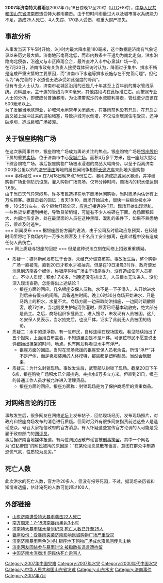 '''2007年济南特大暴雨'''是2007年7月18日傍晚17至20时（[[UTC|UTC]]+8时），[[中华人民共和国|中华人民共和国]][[山东省|山东省]][[济南市|济南市]]遭受特大暴雨袭击。由于短时间雨量过大以及城市排水系统能力不足，造成25人死亡、4人失踪、170多人受伤，和重大财产损失。<br />

== 事故分析 ==
从事发当天下午5时开始，3小时内最大降水量180毫米，这个数据是济南有气象记录以来历史最大值。济南地形南高北低，而市内数条主干道均为南北走向，洪水沿路向北侵袭，沿途又与市区降雨会合，最终直冲入市中心泉城广场一带。<br />
在7月20日，济南市政有关负责人接受媒体采访时认为，降雨过于集中、排水不畅是造成严重灾情的主要原因，而“济南市下水道等排水设施存在不完善问题”。但他认为“再完善的下水道也无法承受如此强度的降雨”。 <br />
但有专业人士认为，济南市老城区沿用的还是几十年甚至上百年前的排水管线系统。资料显示，主干道的管线为300毫米，其他路段均在此标准左右。而按照专业人士的分析，即使应付普通暴雨，为让携带泥沙的水流顺利排走，管线至少应该在500毫米以上。 <br />
为了发展当地旅游业，护城河水闸常年关闭蓄水，在暴雨前也没有开启，在开启之后又被上游冲过来的游船堵塞，导致护城河水倒灌，不仅沿岸居民住宅受灾，还冲破堤坝，造成泉城广场被淹。

== 关于银座购物广场 ==
在这次暴雨事件中，银座购物广场成为舆论关注的焦点。银座购物广场是[[银座股份|银座股份]]下属的重要[[卖场|卖场]]，位于济南市中心[[泉城广场|泉城广场]]，面积4万多平方米，是一座超大型地下综合购物广场。事后银座购物广场被水浸湿的商品大幅降价，以至于距离济南200多公里以外的[[济宁|济宁]][[枣庄|枣庄]]等地的居民闻讯争相搭[[长途汽车|长途汽车]]来此地大量购物<br />
=== 事件经过 ===
在7月18日晚18点15份左右，暴雨造成[[护城河|护城河]]水暴涨，并冲破购物广场北侧防汛设施，灌入购物广场商场，仅15分钟时间，商场内的积水便达到1.6米。<br />
由于当日天气异常闷热，许多市民选择在地下商场休闲购物，当时商场内估计有上万名顾客。据目击者的回忆：当天18:10，商场开始进水，很快一些柜台被水冲倒，18:25分左右，各个柜台灯箱全灭，[[应急灯|应急灯]]接连的打开。现场开始出现混乱，一些售货专柜遭到哄抢，导致货架坍塌，可能有不少人被砸在下面。商场面积超大，内部地形复杂，处在最里面的人员在这种黑暗、混乱的条件下，如果不熟悉地形，很难及时逃生。<br />
=== 新闻发布 ===
据银座股份方面的说法，由于公司及时启动应急预案，在较短时间里将地下商场内的一万多名顾客及上千名员工安全撤离，在此过程中没有造成任何人员伤亡。<br />
=== 网上质疑与银座的回应 ===
但是这种说法立刻在网络上招致重重质疑。
*质疑一：媒体新闻发布过于仓促，未经充分调查核实。事故发生后，整个购物广场一直被淹，直到20日才积水才被抽完。但是在19日凌晨3时许，政府便发消息到济南各个媒体，称银座购物广场由于措施得力，没有造成任何人员死亡。不少人质疑：积水1.7米多，当晚还没有排出去，人员根本无法进入，没能深入现场查勘，怎能得出上述结论？
**银座方面的回应。几名银座安保人员称，水不是一下子涌入，从开始进水到后来有很长的间隔，具备逃生时间。晚上6时30分商场开始进水，只是马路上的积水，水量不大。商场方面一边采取防洪措施，一边同时疏散顾客。晚7时许，当北侧发生护城河倒灌时，顾客已经基本疏散完，绝大部分是员工。之后，商场组织多批员工，进入搜寻，未发现有人员被困。这几名安保人员表示，当水抽完后，也没尸体，证实了此前无人员被困的结论。
*质疑二：水中的漂浮物。有一位市民，自称连续在现场围观，看见陆续抬出了五个担架，上面用白布盖着，不知道里面是不是尸体。可该位市民不愿意说出详细抬出担架的时间、地点。也有网友称看见水中有浮尸。
**银座方面的回应。当时在现场救援的银座安保人员老余说，所谓“浮尸”并不是尸体，而是卖服装用的人体模特，那些都是塑料制品，当然会飘起来。
*质疑三：为什么封锁现场。事故发生后，武警部队封锁了现场。截至20日下午6点，银座购物广场积水已全部排完，共排水6万多立方米。但直到21日，银座的普通工作人员才被允许进入清理货品。
**银座方面的回应。银座方面称：封锁现场是为了保护商场里的贵重商品。

== 对网络言论的打压 ==
事故发生后，很多网友在网络[[论坛|论坛]]上发布帖子，回忆现场经历，发布现场照片，对政府和银座商场发布的消息进行质疑。但同时另外有很多网友指责前述这些人是造谣惑众，号召大家相信政府的官方消息。有人怀疑这些宣传官方论调的人可能是受雇于政府部门的[[网评员|网评员]]。<br />
事后据济南当地媒体报道，有两位网民因散布谣言被[[刑事拘留|刑事拘留]]。其中一个网名为“红钻帝国”的网民被拘的原因是：“在某论坛恶意散布谣言，意图在群众中制造恐慌气氛，性质较为恶劣。”

==死亡人数==
此次洪水的死亡人数，官方称20多人，但没有报导死因，不过，据现场亲历者和知情者透露，估计淹死的人数可能超过100人。

== 外部链接 ==
*[http://news.sina.com.cn/c/p/2007-07-19/035712229992s.shtml 山东济南遭受特大暴雨袭击22人死亡]{{Wayback|url=http://news.sina.com.cn/c/p/2007-07-19/035712229992s.shtml |date=20200619231308 }}
*[http://news.sina.com.cn/c/2007-07-26/100013531488.shtml 南方周末：7-18济南暴雨黑色3小时]{{Wayback|url=http://news.sina.com.cn/c/2007-07-26/100013531488.shtml |date=20200619231302 }}
*[http://news.cctv.com/china/20070719/111830.shtml 济南特大暴雨降水量创纪录 死亡人数已升至25人]{{Wayback|url=http://news.cctv.com/china/20070719/111830.shtml |date=20201205092722 }}
*[https://web.archive.org/web/20150603105616/http://gg.stock.cnfol.com/070720/125,1332,3174914,00.shtml 银座股份：受暴雨突袭济南影响泉城购物广场严重受灾]
*[https://web.archive.org/web/20071213221502/http://www.yon888.net/Article/Class1/200707/11754.html 济南济南暴雨黑色3小时 银座地下购物广场成水箱民间传言未绝]
*[https://web.archive.org/web/20181001060557/http://news.163.com/07/0725/10/3K86A2E600011229_2.html 济南网友回帖参与暴雨讨论 被指散布谣言遭拘留]
*[https://www.epochtimes.com/gb/7/7/22/n1779850.htm 中国济南水淹商场 网民估死亡逾百人]{{Wayback|url=https://www.epochtimes.com/gb/7/7/22/n1779850.htm |date=20071010064702 }}

{{中国水灾}}

[[Category:2007年中国灾难|Category:2007年中国灾难]]
[[Category:2007年水灾|Category:2007年水灾]]
[[Category:2000年代中国水灾|Category:2000年代中国水灾]]
[[Category:中华人民共和国山东省灾难|Category:中华人民共和国山东省灾难]]
[[Category:山东水灾|Category:山东水灾]]
[[Category:济南事件|Category:济南事件]]
[[Category:2007年7月|Category:2007年7月]]